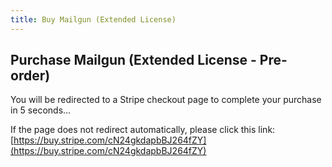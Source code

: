 ```yaml
---
title: Buy Mailgun (Extended License)
---
```



<Head>
  <meta httpEquiv="refresh" content="5; url='https://buy.stripe.com/cN24gkdapbBJ264fZY'" />
</Head>

## Purchase Mailgun (Extended License - Pre-order)

You will be redirected to a Stripe checkout page to complete your purchase in 5 seconds...

If the page does not redirect automatically, please click this link: [https://buy.stripe.com/cN24gkdapbBJ264fZY](https://buy.stripe.com/cN24gkdapbBJ264fZY)
